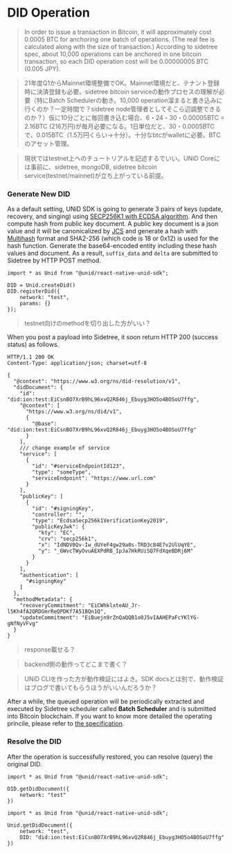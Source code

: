 # DID Operation

> In order to issue a transaction in Bitcoin, it will approximately cost 0.0005 BTC for anchoring one batch of operations. (The real fee is calculated along with the size of transaction.) According to sidetree spec, about 10,000 operations can be anchored in one bitcoin transaction, so each DID operation cost will be 0.00000005 BTC (0.005 JPY).

> 21年度Q1からMainnet環境整備でOK。Mainnet環境だと、テナント登録時に決済登録も必要。sidetree bitcoin serviceの動作プロセスの理解が必要（特にBatch Schedulerの動き。10,000 operation溜まると書き込みに行くのか？一定時間で？sidetree node管理者としてそこら辺調整できるのか？）仮に10分ごとに毎回書き込む場合、6・24・30・0.00005BTC = 2.16BTC (216万円)が毎月必要になる。1日単位だと、30・0.0005BTCで、0.015BTC（1.5万円くらい→十分）。十分なbtcがwalletに必要。BTCのアセット管理。

> 現状ではtestnet上へのチュートリアルを記述するでいい。UNiD Coreには事前に、sidetree, mongoDB, sidetree bitcoin service(testnet/mainnet)が立ち上がっている前提。

### Generate New DID

As a default setting, UNiD SDK is going to generate 3 pairs of keys (update, recovery, and singing) using [SECP256K1 with ECDSA algorithm](https://w3c-ccg.github.io/lds-ecdsa-secp256k1-2019/). And then compute hash from public key document. A public key document is a json value and it will be canonicalized by [JCS](https://tools.ietf.org/id/draft-rundgren-json-canonicalization-scheme-00.html) and generate a hash with [Multihash](https://multiformats.io/multihash/) format and SHA2-256 (which code is 18 or 0x12) is used for the hash function. Generate the base64-encoded entity including these hash values and document. As a result, `suffix_data` and `delta` are submitted to Sidetree by HTTP POST method.

```
import * as Unid from "@unid/react-native-unid-sdk";

DID = Unid.createDid()
DID.registerDid({
	network: "test",
	params: {}
});
```

> testnet向けのmethodを切り出した方がいい？

When you post a payload into Sidetree, it soon return HTTP 200 (success status) as follows.

```
HTTP/1.1 200 OK
Content-Type: application/json; charset=utf-8

{
  "@context": "https://www.w3.org/ns/did-resolution/v1",
  "didDocument": {
    "id": "did:ion:test:EiCsnBO7XrB9hL96xvQ2R846j_Ebuyg3HO5o4BOSoU7ffg",
    "@context": [
      "https://www.w3.org/ns/did/v1",
      {
        "@base": "did:ion:test:EiCsnBO7XrB9hL96xvQ2R846j_Ebuyg3HO5o4BOSoU7ffg"
      }
    ],
    /// change example of service
    "service": [
      {
        "id": "#serviceEndpointId123",
        "type": "someType",
        "serviceEndpoint": "https://www.url.com"
      }
    ],
    "publicKey": [
      {
        "id": "#signingKey",
        "controller": "",
        "type": "EcdsaSecp256k1VerificationKey2019",
        "publicKeyJwk": {
          "kty": "EC",
          "crv": "secp256k1",
          "x": "IdNDV0Qv-Iw_dUYeF4gw29a0s-TRD3c84E7v2UlUqYE",
          "y": "_6WvcTWyOvuAEXPdRB_IpJa7HkRUiSQ7FdXqeBDRj6M"
        }
      }
    ],
    "authentication": [
      "#signingKey"
    ]
  },
  "methodMetadata": {
    "recoveryCommitment": "EiCWhklxteAU_Jr-l5Kh4fA2QRDGmrReQPDKf7A51BQn1Q",
    "updateCommitment": "EiBuejn9rZnQaQQB1o0J5vIAAHEPaFcYKlYG-gNfNyVFvg"
  }
}
```

> response載せる？

> backend側の動作ってどこまで書く？

> UNiD CLIを作った方が動作検証にはよき。SDK docsとは別で、動作検証はブログで書いてもらうほうがいいんだろうか？

After a while, the queued operation will be periodically extracted and executed by Sidetree scheduler called **Batch Scheduler** and is submitted into Bitcoin blockchain. If you want to know more detailed the operating princile, please refer to [the specification](https://identity.foundation/sidetree/spec/).

### Resolve the DID

After the operation is successfully restored, you can resolve (query) the original DID.

```
import * as Unid from "@unid/react-native-unid-sdk";

DID.getDidDocument({
	network: "test"
})
```

```
import * as Unid from "@unid/react-native-unid-sdk";

Unid.getDidDocument({
	network: "test",
	DID: "did:ion:test:EiCsnBO7XrB9hL96xvQ2R846j_Ebuyg3HO5o4BOSoU7ffg"
})
```

